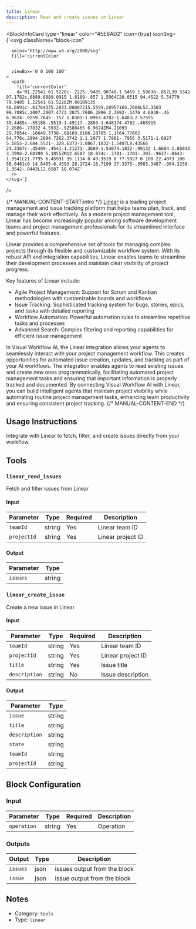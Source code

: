 ```yaml
---
title: Linear
description: Read and create issues in Linear
---
```



<BlockInfoCard 
  type="linear"
  color="#5E6AD2"
  icon={true}
  iconSvg={`<svg className="block-icon"
      
      xmlns='http://www.w3.org/2000/svg'
      fill='currentColor'
      
      
      viewBox='0 0 100 100'
    >
      <path
        fill='currentColor'
        d='M1.22541 61.5228c-.2225-.9485.90748-1.5459 1.59638-.857L39.3342 97.1782c.6889.6889.0915 1.8189-.857 1.5964C20.0515 94.4522 5.54779 79.9485 1.22541 61.5228ZM.00189135 46.8891c-.01764375.2833.08887215.5599.28957165.7606L52.3503 99.7085c.2007.2007.4773.3075.7606.2896 2.3692-.1476 4.6938-.46 6.9624-.9259.7645-.157 1.0301-1.0963.4782-1.6481L2.57595 39.4485c-.55186-.5519-1.49117-.2863-1.648174.4782-.465915 2.2686-.77832 4.5932-.92588465 6.9624ZM4.21093 29.7054c-.16649.3738-.08169.8106.20765 1.1l64.77602 64.776c.2894.2894.7262.3742 1.1.2077 1.7861-.7956 3.5171-1.6927 5.1855-2.684.5521-.328.6373-1.0867.1832-1.5407L8.43566 24.3367c-.45409-.4541-1.21271-.3689-1.54074.1832-.99132 1.6684-1.88843 3.3994-2.68399 5.1855ZM12.6587 18.074c-.3701-.3701-.393-.9637-.0443-1.3541C21.7795 6.45931 35.1114 0 49.9519 0 77.5927 0 100 22.4073 100 50.0481c0 14.8405-6.4593 28.1724-16.7199 37.3375-.3903.3487-.984.3258-1.3542-.0443L12.6587 18.074Z'
      />
    </svg>`}
/>

{/* MANUAL-CONTENT-START:intro */}
[Linear](https://linear.app) is a leading project management and issue tracking platform that helps teams plan, track, and manage their work effectively. As a modern project management tool, Linear has become increasingly popular among software development teams and project management professionals for its streamlined interface and powerful features.

Linear provides a comprehensive set of tools for managing complex projects through its flexible and customizable workflow system. With its robust API and integration capabilities, Linear enables teams to streamline their development processes and maintain clear visibility of project progress.

Key features of Linear include:

- Agile Project Management: Support for Scrum and Kanban methodologies with customizable boards and workflows
- Issue Tracking: Sophisticated tracking system for bugs, stories, epics, and tasks with detailed reporting
- Workflow Automation: Powerful automation rules to streamline repetitive tasks and processes
- Advanced Search: Complex filtering and reporting capabilities for efficient issue management

In Visual Workflow AI, the Linear integration allows your agents to seamlessly interact with your project management workflow. This creates opportunities for automated issue creation, updates, and tracking as part of your AI workflows. The integration enables agents to read existing issues and create new ones programmatically, facilitating automated project management tasks and ensuring that important information is properly tracked and documented. By connecting Visual Workflow AI with Linear, you can build intelligent agents that maintain project visibility while automating routine project management tasks, enhancing team productivity and ensuring consistent project tracking.
{/* MANUAL-CONTENT-END */}


## Usage Instructions

Integrate with Linear to fetch, filter, and create issues directly from your workflow.



## Tools

### `linear_read_issues`

Fetch and filter issues from Linear

#### Input

| Parameter | Type | Required | Description |
| --------- | ---- | -------- | ----------- |
| `teamId` | string | Yes | Linear team ID |
| `projectId` | string | Yes | Linear project ID |

#### Output

| Parameter | Type |
| --------- | ---- |
| `issues` | string |

### `linear_create_issue`

Create a new issue in Linear

#### Input

| Parameter | Type | Required | Description |
| --------- | ---- | -------- | ----------- |
| `teamId` | string | Yes | Linear team ID |
| `projectId` | string | Yes | Linear project ID |
| `title` | string | Yes | Issue title |
| `description` | string | No | Issue description |

#### Output

| Parameter | Type |
| --------- | ---- |
| `issue` | string |
| `title` | string |
| `description` | string |
| `state` | string |
| `teamId` | string |
| `projectId` | string |



## Block Configuration

### Input

| Parameter | Type | Required | Description | 
| --------- | ---- | -------- | ----------- | 
| `operation` | string | Yes | Operation |



### Outputs

| Output | Type | Description |
| ------ | ---- | ----------- |
| `issues` | json | issues output from the block |
| `issue` | json | issue output from the block |


## Notes

- Category: `tools`
- Type: `linear`
